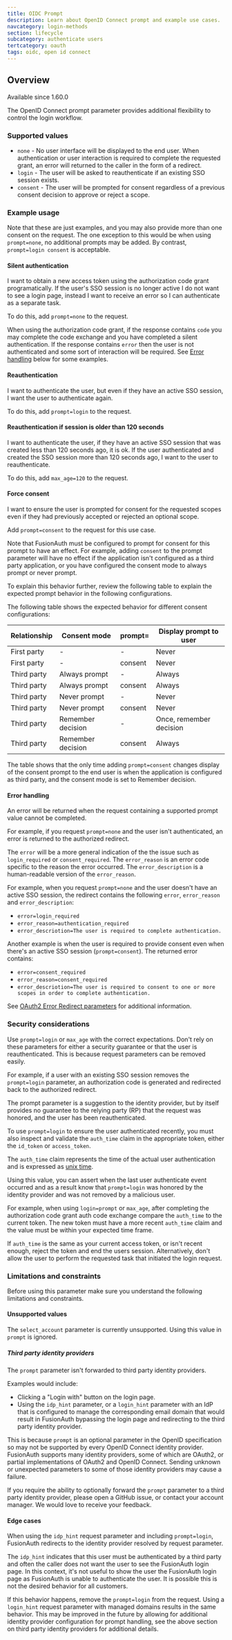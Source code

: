 ```yaml
---
title: OIDC Prompt
description: Learn about OpenID Connect prompt and example use cases.
navcategory: login-methods
section: lifecycle
subcategory: authenticate users
tertcategory: oauth
tags: oidc, open id connect
---
```


## Overview

<Aside type="version">
  Available since 1.60.0
</Aside>

The OpenID Connect prompt parameter provides additional flexibility to control the login workflow.

### Supported values

- `none` - No user interface will be displayed to the end user. When authentication or user interaction is required to complete the requested grant, an error will returned to the caller in the form of a redirect.
- `login` - The user will be asked to reauthenticate if an existing SSO session exists.
- `consent` - The user will be prompted for consent regardless of a previous consent decision to approve or reject a scope.

### Example usage

Note that these are just examples, and you may also provide more than one consent on the request. The one exception to this would be when using `prompt=none`, no additional prompts may be added. By contrast, `prompt=login consent` is acceptable.

#### Silent authentication

I want to obtain a new access token using the authorization code grant programatically. If the user's SSO session is no longer active I do not want to see a login page, instead I want to receive an error so I can authenticate as a separate task.

To do this, add `prompt=none` to the request.

When using the authorization code grant, if the response contains `code` you may complete the code exchange and you have completed a silent authentication. If the response contains `error` then the user is not authenticated and some sort of interaction will be required. See [Error handling](#error-handling) below for some examples.

#### Reauthentication
I want to authenticate the user, but even if they have an active SSO session, I want the user to authenticate again.

To do this, add `prompt=login` to the request.

#### Reauthentication if session is older than 120 seconds
I want to authenticate the user, if they have an active SSO session that was created less than 120 seconds ago, it is ok. If the user authenticated and created the SSO session more than 120 seconds ago, I want to the user to reauthenticate.

To do this, add `max_age=120` to the request.

#### Force consent
I want to ensure the user is prompted for consent for the requested scopes even if they had previously accepted or rejected an optional scope.

Add `prompt=consent` to the request for this use case.

Note that FusionAuth must be configured to prompt for consent for this prompt to have an effect. For example, adding `consent` to the prompt parameter will have no effect if the application isn't configured as a third party application, or you have configured the consent mode to always prompt or never prompt.

To explain this behavior further, review the following table to explain the expected prompt behavior in the following configurations.

The following table shows the expected behavior for different consent configurations:

| Relationship | Consent mode      | prompt= | Display prompt to user  |
|--------------|-------------------|---------|-------------------------|
| First party  | -                 | -       | Never                   |
| First party  | -                 | consent | Never                   |
| Third party  | Always prompt     | -       | Always                  |
| Third party  | Always prompt     | consent | Always                  |
| Third party  | Never prompt      | -       | Never                   |
| Third party  | Never prompt      | consent | Never                   |
| Third party  | Remember decision | -       | Once, remember decision |
| Third party  | Remember decision | consent | Always                  |

The table shows that the only time adding `prompt=consent` changes display of the consent prompt to the end user is when the application is configured as third party, and the consent mode is set to Remember decision.



#### Error handling

An error will be returned when the request containing a supported prompt value cannot be completed.

For example, if you request `prompt=none` and the user isn't authenticated, an error is returned to the authorized redirect.

The `error` will be a more general indication of the the issue such as `login_required` or `consent_required`. The `error_reason` is an error code specific to the reason the error occurred. The `error_description` is a human-readable version of the `error_reason`.

For example, when you request `prompt=none` and the user doesn't have an active SSO session, the redirect contains the following `error`, `error_reason` and `error_description`:

- `error=login_required`
- `error_reason=authentication_required`
- `error_descriotion=The user is required to complete authentication.`

Another example is when the user is required to provide consent even when there's an active SSO session (`prompt=consent`). The returned error contains:

- `error=consent_required`
- `error_reason=consent_required`
- `error_descriotion=The user is required to consent to one or more scopes in order to complete authentication.`

See [OAuth2 Error Redirect parameters](/docs/lifecycle/authenticate-users/oauth/endpoints#redirect-parameters-2) for additional information.

### Security considerations
Use `prompt=login` or `max_age` with the correct expectations. Don't rely on these parameters for either a security guarantee or that the user is reauthenticated. This is because request parameters can be removed easily.

For example, if a user with an existing SSO session removes the `prompt=login` parameter, an authorization code is generated and redirected back to the authorized redirect.

The prompt parameter is a suggestion to the identity provider, but by itself provides no guarantee to the relying party (RP) that the request was honored, and the user has been reauthenticated.

To use `prompt=login` to ensure the user authenticated recently, you must also inspect and validate the `auth_time` claim in the appropriate token, either the `id_token` or `access_token`.

The `auth_time` claim represents the time of the actual user authentication and is expressed as [unix time](/docs/reference/data-types#unix-time).

Using this value, you can assert when the last user authenticate event occurred and as a result know that `prompt=login` was honored by the identity provider and was not removed by a malicious user.

For example, when using `login=prompt` or `max_age`, after completing the authorization code grant auth code exchange compare the `auth_time` to the current token. The new token must have a more recent `auth_time` claim and the value must be within your expected time frame.

If `auth_time` is the same as your current access token, or isn't recent enough, reject the token and end the users session. Alternatively, don't allow the user to perform the requested task that initiated the login request.

### Limitations and constraints

Before using this parameter make sure you understand the following limitations and constraints.

#### Unsupported values

The `select_account` parameter is currently unsupported. Using this value in `prompt` is ignored.

##### Third party identity providers

The `prompt` parameter isn't forwarded to third party identity providers.

Examples would include:
- Clicking a "Login with" button on the login page.
- Using the `idp_hint` parameter, or a `login_hint` parameter with an IdP that is configured to manage the corresponding email domain that would result in FusionAuth bypassing the login page and redirecting to the third party identity provider.

This is because `prompt` is an optional parameter in the OpenID specification so may not be supported by every OpenID Connect identity provider. FusionAuth supports many identity providers, some of which are OAuth2, or partial implementations of OAuth2 and OpenID Connect. Sending unknown or unexpected parameters to some of those identity providers may cause a failure.

If you require the ability to optionally forward the `prompt` parameter to a third party identity provider, please open a GitHub issue, or contact your account manager. We would love to receive your feedback.

#### Edge cases

When using the `idp_hint` request parameter and including `prompt=login`, FusionAuth redirects to the identity provider resolved by request parameter.

The `idp_hint` indicates that this user must be authenticated by a third party and often the caller does not want the user to see the FusionAuth login page. In this context, it's not useful to show the user the FusionAuth login page as FusionAuth is unable to authenticate the user. It is possible this is not the desired behavior for all customers.

If this behavior happens, remove the `prompt=login` from the request. Using a `login_hint` request parameter with managed domains results in the same behavior.  This may be improved in the future by allowing for additional identity provider configuration for prompt handling, see the above section on third party identity providers for additional details.
